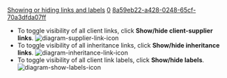 [[Property:title|Showing or hiding links and labels]]
[[Property:weight|0]]
[[Property:uuid|8a59eb22-a428-0248-65cf-70a3dfda07ff]]
* To toggle visibility of all client links, click '''Show/hide client-supplier links'''.  [[Image:diagram-supplier-link-icon]]  
* To toggle visibility of all inheritance links, click '''Show/hide inheritance links'''.  [[Image:diagram-inheritance-link-icon]]  
* To toggle visibility of all client link labels, click '''Show/hide labels'''.  [[Image:diagram-show-labels-icon]]  

